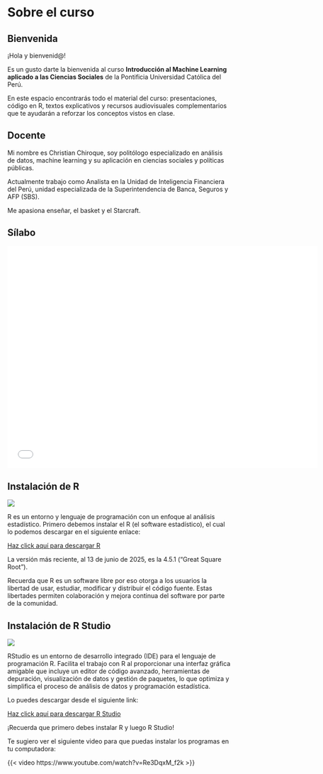 # Sobre el curso {.unnumbered}

## Bienvenida

¡Hola y bienvenid\@!

Es un gusto darte la bienvenida al curso **Introducción al Machine Learning aplicado a las Ciencias Sociales** de la Pontificia Universidad Católica del Perú.

En este espacio encontrarás todo el material del curso: presentaciones, código en R, textos explicativos y recursos audiovisuales complementarios que te ayudarán a reforzar los conceptos vistos en clase.

## Docente

Mi nombre es Christian Chiroque, soy politólogo especializado en análisis de datos, machine learning y su aplicación en ciencias sociales y políticas públicas.

Actualmente trabajo como Analista en la Unidad de Inteligencia Financiera del Perú, unidad especializada de la Superintendencia de Banca, Seguros y AFP (SBS).

Me apasiona enseñar, el basket y el Starcraft.

## Sílabo

```{=html}
<iframe src="files/silabo.pdf" width="700" height="500" style="border: none;"></iframe>
```

## Instalación de R

![](images/R_logo.png)

R es un entorno y lenguaje de programación con un enfoque al análisis estadístico. Primero debemos instalar el R (el software estadístico), el cual lo podemos descargar en el siguiente enlace:

[Haz click aquí para descargar R](https://cran.r-project.org/bin/windows/base/)

La versión más reciente, al 13 de junio de 2025, es la 4.5.1 ("Great Square Root").

Recuerda que R es un software libre por eso otorga a los usuarios la libertad de usar, estudiar, modificar y distribuir el código fuente. Estas libertades permiten colaboración y mejora continua del software por parte de la comunidad.

## Instalación de R Studio

![](images/Rstudio_logo.png)

RStudio es un entorno de desarrollo integrado (IDE) para el lenguaje de programación R. Facilita el trabajo con R al proporcionar una interfaz gráfica amigable que incluye un editor de código avanzado, herramientas de depuración, visualización de datos y gestión de paquetes, lo que optimiza y simplifica el proceso de análisis de datos y programación estadística.

Lo puedes descargar desde el siguiente link:

[Haz click aquí para descargar R Studio](https://posit.co/download/rstudio-desktop/)

::: callout-warning
¡Recuerda que primero debes instalar R y luego R Studio!
:::

Te sugiero ver el siguiente video para que puedas instalar los programas en tu computadora:

{{< video https://www.youtube.com/watch?v=Re3DqxM_f2k >}}
